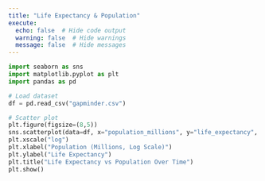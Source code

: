 ```yaml
---
title: "Life Expectancy & Population"
execute:
  echo: false  # Hide code output
  warning: false  # Hide warnings
  message: false  # Hide messages
---
```


```python
import seaborn as sns
import matplotlib.pyplot as plt
import pandas as pd

# Load dataset
df = pd.read_csv("gapminder.csv")

# Scatter plot
plt.figure(figsize=(8,5))
sns.scatterplot(data=df, x="population_millions", y="life_expectancy", hue="year", alpha=0.5)
plt.xscale("log")
plt.xlabel("Population (Millions, Log Scale)")
plt.ylabel("Life Expectancy")
plt.title("Life Expectancy vs Population Over Time")
plt.show()
```
